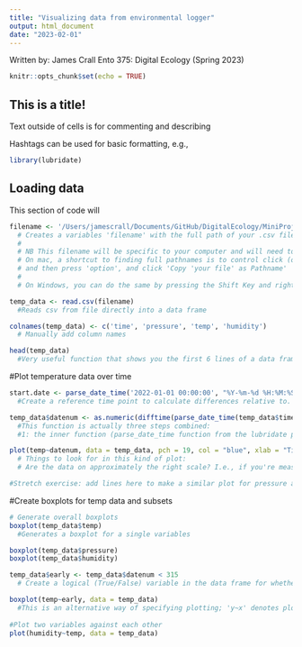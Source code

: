 ```yaml
---
title: "Visualizing data from environmental logger"
output: html_document
date: "2023-02-01"
---
```

Written by: James Crall
Ento 375: Digital Ecology (Spring 2023)

```r
knitr::opts_chunk$set(echo = TRUE)
```

## This is a title!

Text outside of cells is for commenting and describing

Hashtags can be used for basic formatting, e.g., 

```r
library(lubridate)
```

## Loading data
This section of code will 

```r
filename <- '/Users/jamescrall/Documents/GitHub/DigitalEcology/MiniProject1/examples/TemperatureLogger/inside_logger.csv'
  # Creates a variables 'filename' with the full path of your .csv file from the data logger
  #
  # NB This filename will be specific to your computer and will need to be modified.
  # On mac, a shortcut to finding full pathnames is to control click (or right click), 
  # and then press 'option', and click 'Copy 'your file' as Pathname'
  #
  # On Windows, you can do the same by pressing the Shift Key and right-clicking, then 'Copy as Path'

temp_data <- read.csv(filename)
  #Reads csv from file directly into a data frame

colnames(temp_data) <- c('time', 'pressure', 'temp', 'humidity')
  # Manually add column names

head(temp_data)
  #Very useful function that shows you the first 6 lines of a data frame, with variable names, etc. Especially useful for making sure things 
```
#Plot temperature data over time

```r

start.date <- parse_date_time('2022-01-01 00:00:00', "%Y-%m-%d %H:%M:%S")
  #Create a reference time point to calculate differences relative to. In this case, our reference time point will be Jan 1, 2022.

temp_data$datenum <- as.numeric(difftime(parse_date_time(temp_data$time, 'ymd-HMS'),start.date))
  #This function is actually three steps combined:
  #1: the inner function (parse_date_time function from the lubridate package) takes the timestamp from the 

plot(temp~datenum, data = temp_data, pch = 19, col = "blue", xlab = "Time (days since Jan 1 2022)", ylab = "Temperature (C)")
  # Things to look for in this kind of plot:
  # Are the data on approximately the right scale? I.e., if you're measuring temperature in celsius and the data here maximum values in the 1000s, it's time to investigate!

#Stretch exercise: add lines here to make a similar plot for pressure and humidity

```

#Create boxplots for temp data and subsets
```r
# Generate overall boxplots
boxplot(temp_data$temp)
  #Generates a boxplot for a single variables

boxplot(temp_data$pressure)
boxplot(temp_data$humidity)

temp_data$early <- temp_data$datenum < 315
  # Create a logical (True/False) variable in the data frame for whether or not the time is before a specific date

boxplot(temp~early, data = temp_data)
  #This is an alternative way of specifying plotting; 'y~x' denotes plotting y as a function of x. For box plots, if the x variable is categorical or logical (as here), it will generate separate boxplots for each value of the x variable. The formula based plotting can be used with data frames, which have to be specified (here using the 'data=temp_data' input)
  
#Plot two variables against each other
plot(humidity~temp, data = temp_data)
```